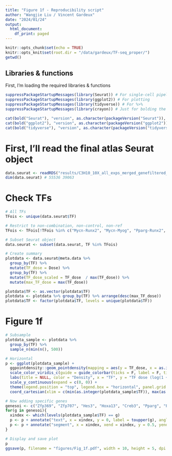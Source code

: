 ```yaml
---
title: "Figure 1f - Reproducibility script"
author: "Wangjie Liu / Vincent Gardeux"
date: "2024/01/24"
output:
  html_document:
    df_print: paged
---
```

  
```r
knitr::opts_chunk$set(echo = TRUE)
knitr::opts_knit$set(root.dir = "/data/gardeux/TF-seq_proper/")
getwd()
```

## Libraries & functions

First, I'm loading the required libraries & functions

```r
suppressPackageStartupMessages(library(Seurat)) # For single-cell pipeline
suppressPackageStartupMessages(library(ggplot2)) # For plotting
suppressPackageStartupMessages(library(tidyverse)) # For %>%
suppressPackageStartupMessages(library(crayon)) # Just for bolding the console output :D

cat(bold("Seurat"), "version", as.character(packageVersion("Seurat")), "\n")
cat(bold("ggplot2"), "version", as.character(packageVersion("ggplot2")), "\n")
cat(bold("tidyverse"), "version", as.character(packageVersion("tidyverse")), "\n")
```

# First, I'll read the final atlas Seurat object
```r
data.seurat <- readRDS("results/C3H10_10X_all_exps_merged_genefiltered_integrated_functional.rds")
dim(data.seurat) # 55536 39063
```
# Check TFs
```r
# All TFs
TFois <- unique(data.seurat$TF)

# Restrict to non-combination, non-control, non-ref
TFois <- TFois[!TFois %in% c("Mycn-Runx2", "Mycn-Myog", "Pparg-Runx2", "Cebpa-Pparg", "Cebpa-Myog", "Cebpa-Mycn", "Mycn-Pparg", "Adipo_ref", "Myo_ref", "D0", "D0_confluent")]

# Subset Seurat object
data.seurat <- subset(data.seurat, TF %in% TFois)

# Create summary
plotdata <- data.seurat@meta.data %>% 
  group_by(TF) %>% 
  mutate(TF_dose = Dose) %>% 
  group_by(TF) %>% 
  mutate(TF_dose_scaled = TF_dose  / max(TF_dose)) %>% 
  mutate(max_TF_dose = max(TF_dose)) 

plotdata$TF <- as.vector(plotdata$TF)
plotdata <- plotdata %>% group_by(TF) %>% arrange(desc(max_TF_dose)) 
plotdata$TF <- factor(plotdata$TF, levels = unique(plotdata$TF))
```

# Figure 1f

```r

# Subsample 
plotdata_sample <- plotdata %>%
  group_by(TF) %>%
  sample_n(min(n(), 500))

# Horizontal
p <- ggplot(plotdata_sample) +
  ggpointdensity::geom_pointdensity(mapping = aes(y = TF_dose, x = as.integer(TF))) +
  scale_color_viridis_c(guide = guide_colorbar(ticks = F, label = F, title.position="top", title.hjust = 0.5)) +
  labs(title = NULL, color = "Density", x = "TF", y = "TF dose (log(1 + TF-ID counts))") +
  scale_y_continuous(expand = c(0, 0)) +
  theme(legend.position = "top", legend.box = "horizontal", panel.grid.major = element_blank(), panel.grid.minor = element_blank(), panel.background = element_blank(), axis.ticks.x = element_blank(), axis.text.x = element_blank(), axis.line.y = element_line(), axis.title.x = element_text(size=12, color = "black"), axis.title.y = element_text(size=12, color = "black"), axis.text.y = element_text(size=14, color = "black"), plot.margin = unit(c(1,3,1,1), "lines")) +
  coord_cartesian(xlim = c(min(as.integer(plotdata_sample$TF)), max(as.integer(plotdata_sample$TF))), clip = 'off') # allow to draw outside plot area

# Now adding specific genes
genesoi <- c("Zfp369", "Zfp707", "Hes3", "Hoxa13", "Creb3", "Pparg", "Pou5f1", "Mycn", "Myog", "Runx2", "Cebpa", "Cdx4", "Nkx2-5", "Grhl3", "Prdm1", "Zc3h8", "Mbnl3", "Zfp663")
for(g in genesoi){
  xindex <- which(levels(plotdata_sample$TF) == g)
  p <- p + annotate("text", x = xindex, y = 0, label = toupper(g), angle = 90, size = 3, hjust = 1)
  p <- p + annotate("segment", x = xindex, xend = xindex, y = 0.5, yend = 0.1)
}

# Display and save plot
p
ggsave(p, filename = "figures/Fig_1f.pdf", width = 10, height = 5, dpi = 300)
```

